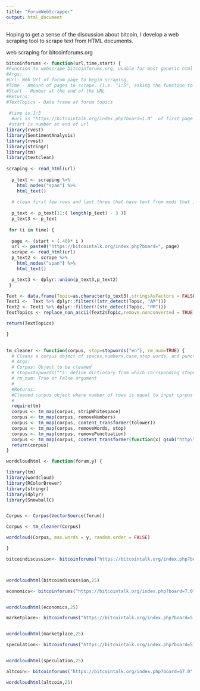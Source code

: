 ```yaml
---
title: "ForumWebScrapper"
output: html_document
---
```

Hoping to get a sense of the discussion about bitcoin, I develop a web scraping tool to scrape text from HTML documents. 

web scraping for bitcoinforums.org

```r

bitcoinforums <- function(url,time,start) {
#Function to webscrape bitcoinforums.org, usable for most generic html forums.  
#Args:
#Url- Web Url of forum page to begin scraping, 
#Time - Amount of pages to scrape. (i.e. "1:5", asking the function to scrape 5 additional pages of same forum topic, for a total of 6 pages)
#Start - Number at the end of the URL
#Returns:
#TextTopics - Data frame of forum topics 
  
 #time is 1:5
  #url is "https://bitcointalk.org/index.php?board=1.0"  of first page
 #start is number at end of url
library(rvest)
library(SentimentAnalysis)
library(rvest)
library(stringr)
library(tm)
library(textclean)
  
scraping <- read_html(url)
  
  p_text <- scraping %>%
    html_nodes("span") %>%
    html_text()
  
  # clean first few rows and last three that have text from mods that isn't relevant
    
  p_text <- p_text[11:( length(p_text) - 3 )]
  p_text3 <- p_text
  
 for (i in time) {
 
  page <- (start + (.40)* i )  
  url <- paste0("https://bitcointalk.org/index.php?board=", page)
  scrape <- read_html(url)  
  p_text2 <- scrape %>%
    html_nodes("span") %>%
    html_text()

  p_text3 <- dplyr::union(p_text3,p_text2)  
 }

Text <- data.frame(Topic=as.character(p_text3),stringsAsFactors = FALSE)    
Text1 <-  Text %>% dplyr::filter(!(str_detect(Topic, "AM")))
Text2 <- Text1 %>% dplyr::filter(!(str_detect(Topic, "PM")))
TextTopics <- replace_non_ascii(Text2$Topic,remove.nonconverted = TRUE)

return(TextTopics)

}
 
```



```r
tm_cleaner <- function(corpus, stop=stopwords("en"), rm_num=TRUE) {
  # Cleans a corpus object of spaces,numbers,case,stop words, and punctuation
  # Args:
  # Corpus: Object to be cleaned
  # stop=stopwords(""): define dictionary from which corrsponding stopwords will be pulled
  # rm_num: True or False argument
  #
  #Returns: 
  #Cleaned corpus object where number of rows is equal to input cprpus object.
  #
  require(tm)
  corpus <- tm_map(corpus, stripWhitespace)
  corpus <- tm_map(corpus, removeNumbers)
  corpus <- tm_map(corpus, content_transformer(tolower))
  corpus <- tm_map(corpus, removeWords, stop)
  corpus <- tm_map(corpus, removePunctuation)
  corpus <- tm_map(corpus, content_transformer(function(x) gsub("http\\w+", "", x)))
  return(corpus)
}
```



```r
wordcloudhtml <- function(forum,y) {

library(tm)
library(wordcloud)
library(RColorBrewer)
library(stringr)
library(dplyr)
library(SnowballC)


Corpus <- Corpus(VectorSource(forum))

Corpus <- tm_cleaner(Corpus)

wordcloud(Corpus, max.words = y, random.order = FALSE)

}

```



```r
bitcoindiscussion<- bitcoinforums("https://bitcointalk.org/index.php?board=1.0",1:10,1.0)



wordcloudhtml(bitcoindiscussion,25)
```


```r
economics<- bitcoinforums("https://bitcointalk.org/index.php?board=7.0",1:3,7.0)


wordcloudhtml(economics,25)
```


```r
marketplace<- bitcoinforums("https://bitcointalk.org/index.php?board=5.0",1:10,5.0)


wordcloudhtml(marketplace,25)
```


```r
speculation<- bitcoinforums("https://bitcointalk.org/index.php?board=57.0",1:10,57.0)


wordcloudhtml(speculation,25)
```


```r
altcoin<- bitcoinforums("https://bitcointalk.org/index.php?board=67.0",1:10,67.0)

wordcloudhtml(altcoin,25)
```







